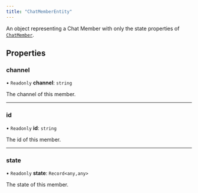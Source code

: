 ---
title: "ChatMemberEntity"
---

An object representing a Chat Member with only the state properties of [`ChatMember`](./chat-chatmember.md).

## Properties

### channel

• `Readonly` **channel**: `string`

The channel of this member.

---

### id

• `Readonly` **id**: `string`

The id of this member.

---

### state

• `Readonly` **state**: `Record<any,any>`

The state of this member.
